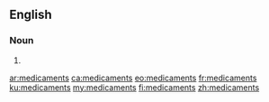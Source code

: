 ==English==

===Noun===
{{head|en|plural}}

# {{plural of|medicament|lang=en}}

[[ar:medicaments]]
[[ca:medicaments]]
[[eo:medicaments]]
[[fr:medicaments]]
[[ku:medicaments]]
[[my:medicaments]]
[[fi:medicaments]]
[[zh:medicaments]]
